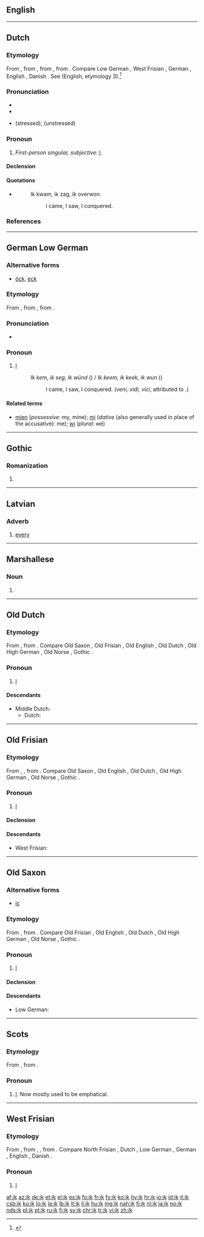 ==English==

{{only in|Wiktionary's entry on the Southern dialectal variant of this pronoun, ''[[ich]]'', and in Wiktionary's entry on ''[[I]]''}}

----

==Dutch==

===Etymology===
From {{etyl|dum|nl}} {{term|ic|lang=dum}}, from {{etyl|odt|nl}} {{term|ik|lang=odt}}, from {{etyl|gem-pro|nl}} {{term/t|gem-pro|*ek}}, from {{etyl|ine-pro|nl}} {{term/t|ine-pro|*éǵh₂}}. Compare Low German {{term|ik|lang=nds}}, West Frisian {{term|ik|lang=fy}}, German {{term|ich|lang=de}}, English {{term|I|lang=en}}, Danish {{term|jeg|lang=da}}.
See {{term|I|lang=en}} (English, etymology 3).<ref>{{R:EWddS|ed=22}}</ref>

===Pronunciation===
* {{rhymes|ɪk|lang=nl}}
* {{audio|Nl-ik.ogg|audio}}
* {{IPA|/ɪk/|lang=nl}} (stressed), {{IPA|/ək/|lang=nl}} (unstressed)

===Pronoun===
{{head|nl|personal pronoun}}

# ''First-person singular, subjective:'' [[I]].

====Declension====
{{nl-decl-personal pronouns}}

====Quotations====
* {{w|Julius Caesar}}
*: Ik kwam, ik zag, ik overwon.
*:: I came, I saw, I conquered.

===References===
<references/>

----

==German Low German==

===Alternative forms===
* {{qualifier|Low Prussian}} [[öck]], [[eck]]

===Etymology===
From {{etyl|osx|nds-de}} {{term|ik|lang=osx}}, from {{etyl|gem-pro|nds-de}} {{term/t|gem-pro|*ek}}, from {{etyl|ine-pro|nds-de}} {{term/t|ine-pro|*éǵh₂}}.

===Pronunciation===
* {{IPA|/ik/|lang=nds-de}}

===Pronoun===
{{head|nds-de|pronoun}}

# {{context|in some dialects|lang=nds-de}} [[I]] {{non-gloss definition|(first person singular pronoun)}}
#: ''Ik kem, ik seg, ik wünd'' ({{langname|nds-de}}) / ''Ik keem, ik keek, ik wun'' ({{langname|pdt}})
#:: I came, I saw, I conquered. (''veni, vidi, vici'', attributed to {{w|Julius Caesar}}.)

====Related terms====
* [[mien]] (''possessive'': my, mine); [[mi]] (''dative'' (also generally used in place of the accusative): me); [[wi]] (''plural'': we)

----

==Gothic==

===Romanization===
{{got-rom}}

# {{got-romanization of|𐌹𐌺}}

----

==Latvian==

===Adverb===
{{head|lv|adverb}}

# [[every]]

----

==Marshallese==

===Noun===
{{head|mh|noun}}

# {{alternative spelling of|ek|lang=mh}}

----

==Old Dutch==

===Etymology===
From {{etyl|gem-pro|odt}} {{term/t|gem-pro|*ek}}, from {{etyl|ine-pro|odt}} {{term/t|ine-pro|*éǵh₂}}. Compare Old Saxon {{term|ik|lang=osx}}, Old Frisian {{term|ik|lang=ofs}}, Old English {{term|ic|iċ|lang=osx}}, Old Dutch {{term|ik|lang=odt}}, Old High German {{term|ih|lang=goh}}, Old Norse {{term|ek|lang=non}}, Gothic {{term|𐌹𐌺|tr=ik|lang=got}}.

===Pronoun===
{{head|odt|pronoun}}

# [[I]]

====Descendants====
* Middle Dutch: {{l|dum|ic}}
** Dutch: {{l|nl|ik}}

----

==Old Frisian==

===Etymology===
From {{etyl|gem-pro|ofs}} {{term/t|gem-pro|*ek}}, {{term/t|gem-pro|*ik}}, from {{etyl|ine-pro|ofs}} {{term/t|ine-pro|*éǵh₂}}. Compare Old Saxon {{term|ik|lang=osx}}, Old English {{term|ic|iċ|lang=osx}}, Old Dutch {{term|ik|lang=odt}}, Old High German {{term|ih|lang=goh}}, Old Norse {{term|ek|lang=non}}, Gothic {{term|𐌹𐌺|tr=ik|lang=got}}.

===Pronoun===
{{head|ofs|pronoun}}

# [[I]]

====Declension====
{{ofs-decl-ppron}}

====Descendants====
* West Frisian: {{l|fy|ik}}

----

==Old Saxon==

===Alternative forms===
* [[ic]]

===Etymology===
From {{etyl|gem-pro|osx}} {{term/t|gem-pro|*ek}}, from {{etyl|ine-pro|osx}} {{term/t|ine-pro|*éǵh₂}}. Compare Old Frisian {{term|ik|lang=ofs}}, Old English {{term|ic|iċ|lang=osx}}, Old Dutch {{term|ik|lang=odt}}, Old High German {{term|ih|lang=goh}}, Old Norse {{term|ek|lang=non}}, Gothic {{term|𐌹𐌺|tr=ik|lang=got}}.

===Pronoun===
{{head|osx|pronoun}}

# [[I]]

====Declension====
{{osx-decl-ppron}}

====Descendants====
* Low German: {{l|nds|ik}}

----

==Scots==

===Etymology===
From {{etyl|ang|sco}} {{term|ic||I|pos=pronoun|lang=ang}}, from {{etyl|gem-pro|sco}} {{term/t|gem-pro|*ek||I|pos=pronoun}}.

===Pronoun===
{{head|sco|pronoun}}

# {{context|rare|lang=sco}} [[I]]. Now mostly used to be emphatical.
#: {{usex|Wha did that? Ik!|lang=sco|inline=1}}

----

==West Frisian==

===Etymology===
From {{etyl|ofs|fy}} {{term|ik|lang=ofs}}, from {{etyl|gem-pro|fy}} {{term/t|gem-pro|*ek}}, {{term/t|gem-pro|*ik}}, from {{etyl|ine-pro|fy}} {{term/t|ine-pro|*éǵh₂}}. Compare North Frisian {{term|ick|lang=frr}}, Dutch {{term|ik|lang=nl}}, Low German {{term|ik|lang=nds}}, German {{term|ich|lang=de}}, English {{term|I|lang=en}}, Danish {{term|jeg|lang=da}}.

===Pronoun===
{{head|fy|pronoun}}

# [[I]]

[[af:ik]]
[[az:ik]]
[[de:ik]]
[[et:ik]]
[[el:ik]]
[[es:ik]]
[[fo:ik]]
[[fr:ik]]
[[fy:ik]]
[[ko:ik]]
[[hy:ik]]
[[hr:ik]]
[[io:ik]]
[[id:ik]]
[[it:ik]]
[[csb:ik]]
[[ku:ik]]
[[lo:ik]]
[[la:ik]]
[[lb:ik]]
[[lt:ik]]
[[li:ik]]
[[hu:ik]]
[[mg:ik]]
[[nah:ik]]
[[fj:ik]]
[[nl:ik]]
[[ja:ik]]
[[no:ik]]
[[nds:ik]]
[[pl:ik]]
[[pt:ik]]
[[ru:ik]]
[[fi:ik]]
[[sv:ik]]
[[chr:ik]]
[[tr:ik]]
[[vi:ik]]
[[zh:ik]]